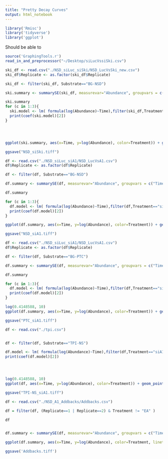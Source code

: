 ```yaml
---
title: "Pretty Decay Curves"
output: html_notebook
---
```



```r
library('Rmisc')
library('tidyverse')
library('ggplot')

```


Should be able to 

```r
source('GraphingTools.r')
read_in_and_preprocessor("~/Desktop/siLucVssiSki.csv")


```


```r
ski_df <- read.csv("./NSD_siLuc_siSki/NSD_LucVsSki_new.csv")
ski_df$Replicate <- as.factor(ski_df$Replicate)

ski_df <- filter(ski_df, Substrate=="BG-NSD")

ski.summary <- summarySE(ski_df, measurevar="Abundance", groupvars = c("Time", "Substrate", "Treatment"), na.rm=T)

ski.summary
for (c in 1:3){
  ski.model <- lm( formula(log(Abundance)~Time),filter(ski_df,Treatment=="siSki" & Replicate==c))
  print(coef(ski.model)[2])
}




ggplot(ski.summary, aes(x=Time, y=log(Abundance), color=Treatment)) + geom_point(size=3) + geom_smooth(method="lm", formula=(y~x), size=1.3, se=F) + geom_errorbar(aes(ymin=log(Abundance-se), ymax=log(Abundance+se), width=5)) +theme_minimal() + theme(panel.grid.major.y=element_blank(), panel.grid.minor.x=element_blank(), panel.grid.major.x=element_blank(), panel.border=element_rect(size=1, fill=NA, color='lightgrey'), panel.grid.minor.y=element_line(size=1, color='lightgrey')) + scale_y_continuous(lim=c(-1.21,0.1),minor_breaks = c(0.000001,-0.105360516, -0.223143551, -0.356674944, -0.510825624, -0.693147181, -0.916290732, -1.203972804, -1.609437912, -2.302585093)) + scale_color_manual(values=c( "#000000","#A4A4A5")) + scale_x_continuous(breaks=c(0,120,240,360))

ggsave("NSD_siSki.tiff")

```


```r
df <- read.csv("./NSD_siLuc_siA1/NSD_LucVsA1.csv")
df$Replicate <- as.factor(df$Replicate)

df <- filter(df, Substrate=="BG-NSD")

df.summary <- summarySE(df, measurevar="Abundance", groupvars = c("Time", "Substrate", "Treatment"), na.rm=T)

df.summary

for (c in 1:3){
  df.model <- lm( formula(log(Abundance)~Time),filter(df,Treatment=="siA1" & Replicate==c))
  print(coef(df.model)[2])
}

ggplot(df.summary, aes(x=Time, y=log(Abundance), color=Treatment)) + geom_point(size=3) + geom_smooth(method="lm", formula=(y~x), se=F, size=1.3) + geom_errorbar(aes(ymin=log(Abundance-se), ymax=log(Abundance+se), width=5)) +theme_minimal() + theme(panel.grid.major.y=element_blank(), panel.grid.minor.x=element_blank(), panel.grid.major.x=element_blank(), panel.border=element_rect(size=1, fill=NA, color='lightgrey'), panel.grid.minor.y=element_line(size=1, color='lightgrey')) + scale_y_continuous(lim=c(-1.21,0.1),minor_breaks = c(0.000001,-0.105360516, -0.223143551, -0.356674944, -0.510825624, -0.693147181, -0.916290732, -1.203972804, -1.609437912, -2.302585093)) + scale_color_manual(values=c( "#A4A4A5","#000000")) + scale_x_continuous(breaks=c(0,120,240,360))

ggsave("NSD_siA1.tiff")
```

```r
df <- read.csv("./NSD_siLuc_siA1/NSD_LucVsA1.csv")
df$Replicate <- as.factor(df$Replicate)

df <- filter(df, Substrate=="BG-PTC")

df.summary <- summarySE(df, measurevar="Abundance", groupvars = c("Time", "Substrate", "Treatment"), na.rm=T)

df.summary

for (c in 1:3){
  df.model <- lm( formula(log(Abundance)~Time),filter(df,Treatment=="siLuc" & Replicate==c))
  print(coef(df.model)[2])
}

log(0.4148588, 10)
ggplot(df.summary, aes(x=Time, y=log(Abundance), color=Treatment)) + geom_point(size=3) + geom_smooth(method="lm", formula=(y~x), se=F, size=1.3) + geom_errorbar(aes(ymin=log(Abundance-se), ymax=log(Abundance+se), width=5)) +theme_minimal() + theme(panel.grid.major.y=element_blank(), panel.grid.minor.x=element_blank(), panel.grid.major.x=element_blank(), panel.border=element_rect(size=1, fill=NA, color='lightgrey'), panel.grid.minor.y=element_line(size=1, color='lightgrey')) + scale_y_continuous(lim=c(-1.8,0.1),minor_breaks = c(0.000001,-0.105360516, -0.223143551, -0.356674944, -0.510825624, -0.693147181, -0.916290732, -1.203972804, -1.609437912, -2.302585093)) + scale_color_manual(values=c( "#A4A4A5","#000000")) + scale_x_continuous(breaks=c(0,120,240,360))

ggsave("PTC_siA1.tiff")
```

```r
df <- read.csv("./tpi.csv")


df <- filter(df, Substrate=="TPI-NS")

df.model <- lm( formula(log(Abundance)~Time),filter(df,Treatment=="siA1"))
print(coef(df.model)[2])




log(0.4148588, 10)
ggplot(df, aes(x=Time, y=log(Abundance), color=Treatment)) + geom_point(size=3) + geom_smooth(method="lm", formula=(y~x), se=F, size=1.3) +theme_minimal() + theme(panel.grid.major.y=element_blank(), panel.grid.minor.x=element_blank(), panel.grid.major.x=element_blank(), panel.border=element_rect(size=1, fill=NA, color='lightgrey'), panel.grid.minor.y=element_line(size=1, color='lightgrey')) + scale_y_continuous(lim=c(-1.21,0.1),minor_breaks = c(0.000001,-0.105360516, -0.223143551, -0.356674944, -0.510825624, -0.693147181, -0.916290732, -1.203972804, -1.609437912, -2.302585093)) + scale_color_manual(values=c( "#A4A4A5","#000000")) + scale_x_continuous(breaks=c(0,120,240,360))

ggsave("TPI-NS_siA1.tiff")
```

```r
df <- read.csv("./NSD_A1_Addbacks/Addbacks.csv")

df = filter(df, (Replicate==1 | Replicate==2) & Treatment != "EA" )

df


df.summary <- summarySE(df, measurevar="Abundance", groupvars = c("Time", "Substrate", "Treatment"), na.rm=T)

ggplot(df.summary, aes(x=Time, y=log(Abundance), color=Treatment, linetype=Treatment)) + geom_point(size=3) + geom_smooth(method="lm", formula=(y~x), se=F, size=1.3) + geom_errorbar(aes(ymin=log(Abundance-se), ymax=log(Abundance+se), width=5)) +theme_minimal() + theme(panel.grid.major.y=element_blank(), panel.grid.minor.x=element_blank(), panel.grid.major.x=element_blank(), panel.border=element_rect(size=1, fill=NA, color='lightgrey'), panel.grid.minor.y=element_line(size=1, color='lightgrey')) + scale_y_continuous(lim=c(-1.21,0.1),minor_breaks = c(0.000001,-0.105360516, -0.223143551, -0.356674944, -0.510825624, -0.693147181, -0.916290732, -1.203972804, -1.609437912, -2.302585093)) + scale_x_continuous(breaks=c(0,120,240,360)) + scale_color_manual(values=c( "#A4A4A5","#000000", "#A4A4A5")) + scale_linetype_manual(values=c(1,1,4))

ggsave('Addbacks.tiff')
```

